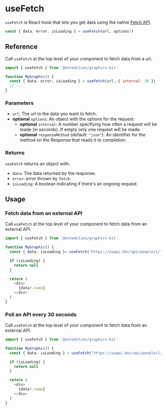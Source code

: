 # useFetch

`useFetch` is React hook that lets you get data using the native [Fetch API](https://developer.mozilla.org/en-US/docs/Web/API/Fetch_API).

```js
const { data, error, isLoading } = useFetch(url, options?)
```

## Reference

Call `useFetch` at the top level of your component to fetch data from a url.

```js
import { useFetch } from '@nxtedition/graphics-kit'

function MyGraphic() {
  const { data, error, isLoading } = useFetch(url, { interval: 30 })
  // ...
}
```

### Parameters
- `url`: The url to the data you want to fetch.
- **optional** `options`: An object with the options for the request:
  - **optional** `interval`: A number specifying how often a request will be made (in seconds). If empty only one request will be made.
  - **optional** `responseMethod` (default: `"json"`): An identifier for the method on the Response that reads it to completion.

### Returns

`useFetch` returns an object with:
- `data`: The data returned by the response.
- `error`: error thrown by `fetch`.
- `isLoading`: A boolean indicating if there's an ongoing request.

## Usage

### Fetch data from an external API

Call `useFetch` at the top level of your component to fetch data from an external API.

```js
import { useFetch } from '@nxtedition/graphics-kit'

function MyGraphic() {
  const { data, isLoading }= useFetch("https://swapi.dev/api/people/1/")

  if (isLoading) {
    return null
  }

  return (
    <div>
      {data?.name}
    </div>
  )
}
```

### Poll an API every 30 seconds

Call `useFetch` at the top level of your component to fetch data from an external API.

```js
import { useFetch } from '@nxtedition/graphics-kit'

function MyGraphic() {
  const { data, isLoading } = useFetch("https://swapi.dev/api/people/1/", { interval: 30 })

  if (isLoading) {
    return null
  }

  return (
    <div>
      {data?.name}
    </div>
  )
}
```

